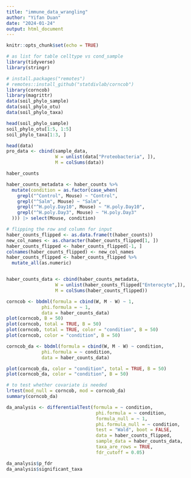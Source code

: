 ```yaml
---
title: "immune_data_wrangling"
author: "Yifan Duan"
date: "2024-01-24"
output: html_document
---
```


```r
knitr::opts_chunk$set(echo = TRUE)
```


```r
# as list for table celltype vs cond_sample
library(tidyverse)
library(stringr)

# install.packages("remotes")
# remotes::install_github("statdivlab/corncob")
library(corncob)
library(magrittr)
data(soil_phylo_sample)
data(soil_phylo_otu)
data(soil_phylo_taxa)
```


```r
head(soil_phylo_sample)
soil_phylo_otu[1:5, 1:5]
soil_phylo_taxa[1:3, ]

head(data)
pro_data <- cbind(sample_data, 
                  W = unlist(data["Proteobacteria", ]),
                  M = colSums(data))
```


```r
haber_counts

haber_counts_metadata <- haber_counts %>%
  mutate(condition = as.factor(case_when(
    grepl("^Control", Mouse) ~ "Control",
    grepl("^Salm", Mouse) ~ "Salm",
    grepl("^H.poly.Day10", Mouse) ~ "H.poly.Day10",
    grepl("^H.poly.Day3", Mouse) ~ "H.poly.Day3"
  ))) |> select(Mouse, condition)

# flipping the row and column for input
haber_counts_flipped <- as.data.frame(t(haber_counts))
new_col_names <- as.character(haber_counts_flipped[1, ])
haber_counts_flipped <- haber_counts_flipped[-1, ]
colnames(haber_counts_flipped) <- new_col_names
haber_counts_flipped <- haber_counts_flipped %>%
  mutate_all(as.numeric)


haber_counts_data <- cbind(haber_counts_metadata, 
                  W = unlist(haber_counts_flipped["Enterocyte",]),
                  M = colSums(haber_counts_flipped))
```


```r
corncob <- bbdml(formula = cbind(W, M - W) ~ 1,
             phi.formula = ~ 1,
             data = haber_counts_data)
plot(corncob, B = 50)
plot(corncob, total = TRUE, B = 50)
plot(corncob, total = TRUE, color = "condition", B = 50)
plot(corncob, color = "condition", B = 50)
```


```r
corncob_da <- bbdml(formula = cbind(W, M - W) ~ condition,
             phi.formula = ~ condition,
             data = haber_counts_data)

plot(corncob_da, color = "condition", total = TRUE, B = 50)
plot(corncob_da, color = "condition", B = 50)

```

```r
# to test whether covariate is needed
lrtest(mod_null = corncob, mod = corncob_da)
summary(corncob_da)
```


```r
da_analysis <- differentialTest(formula = ~ condition,
                                 phi.formula = ~ condition,
                                 formula_null = ~ 1,
                                 phi.formula_null = ~ condition,
                                 test = "Wald", boot = FALSE,
                                 data = haber_counts_flipped,
                                 sample_data = haber_counts_data,
                                 taxa_are_rows = TRUE, 
                                 fdr_cutoff = 0.05)
```


```r
da_analysis$p_fdr
da_analysis$significant_taxa
```

